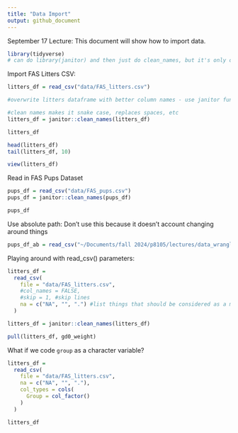 ```yaml
---
title: "Data Import"
output: github_document
---
```


September 17 Lecture: This document will show how to import data.

```r
library(tidyverse)
# can do library(janitor) and then just do clean_names, but it's only one function that we actually need so don't want to load the entire package.
```

Import FAS Litters CSV:

```r
litters_df = read_csv("data/FAS_litters.csv")

#overwrite litters dataframe with better column names - use janitor function:

#clean names makes it snake case, replaces spaces, etc
litters_df = janitor::clean_names(litters_df)


```

```r
litters_df

head(litters_df)
tail(litters_df, 10)
```

```r
view(litters_df)

```

Read in FAS Pups Dataset

```r
pups_df = read_csv("data/FAS_pups.csv")
pups_df = janitor::clean_names(pups_df)

pups_df
```


Use absolute path: Don't use this because it doesn't account changing around things
```r
pups_df_ab = read_csv("~/Documents/fall 2024/p8105/lectures/data_wrangling_i/data/FAS_pups.csv")
```

Playing around with read_csv() parameters:
```r
litters_df = 
  read_csv(
    file = "data/FAS_litters.csv",
    #col_names = FALSE,
    #skip = 1, #skip lines
    na = c("NA", "", ".") #list things that should be considered as a missing value
  )

litters_df = janitor::clean_names(litters_df)

pull(litters_df, gd0_weight)
```

What if we code `group` as a character variable?

```r
litters_df = 
  read_csv(
    file = "data/FAS_litters.csv",
    na = c("NA", "", "."),
    col_types = cols(
      Group = col_factor()
    )
  )

litters_df
```

